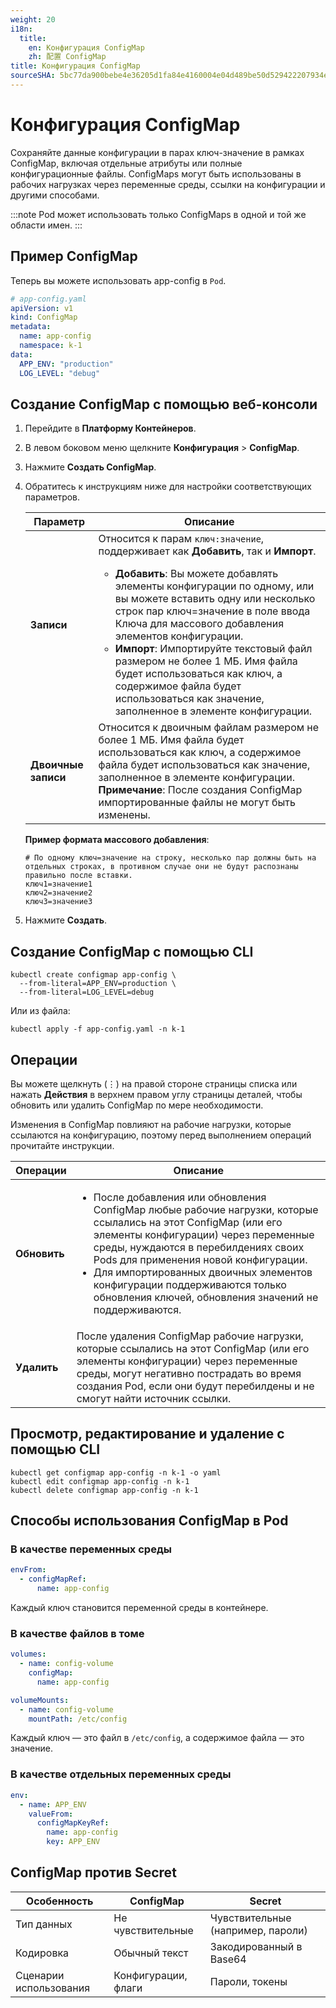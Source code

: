 ```yaml
---
weight: 20
i18n:
  title:
    en: Конфигурация ConfigMap
    zh: 配置 ConfigMap
title: Конфигурация ConfigMap
sourceSHA: 5bc77da900bebe4e36205d1fa84e4160004e04d489be50d529422207934eeafa
---
```


# Конфигурация ConfigMap

Сохраняйте данные конфигурации в парах ключ-значение в рамках ConfigMap, включая отдельные атрибуты или полные конфигурационные файлы. ConfigMaps могут быть использованы в рабочих нагрузках через переменные среды, ссылки на конфигурации и другими способами.

:::note
Pod может использовать только ConfigMaps в одной и той же области имен.
:::

## Пример ConfigMap

Теперь вы можете использовать app-config в `Pod`.

```yaml
# app-config.yaml
apiVersion: v1
kind: ConfigMap
metadata:
  name: app-config
  namespace: k-1
data:
  APP_ENV: "production"
  LOG_LEVEL: "debug"
```

## Создание ConfigMap с помощью веб-консоли

1. Перейдите в **Платформу Контейнеров**.

2. В левом боковом меню щелкните **Конфигурация** > **ConfigMap**.

3. Нажмите **Создать ConfigMap**.

4. Обратитесь к инструкциям ниже для настройки соответствующих параметров.

   | Параметр          | Описание                                                                                                                                                                                                                                                                                                                                                                                                                                                     |
   | ------------------ | ------------------------------------------------------------------------------------------------------------------------------------------------------------------------------------------------------------------------------------------------------------------------------------------------------------------------------------------------------------------------------------------------------------------------------------------------------------- |
   | **Записи**        | Относится к парам `ключ:значение`, поддерживает как **Добавить**, так и **Импорт**. <br /><ul><li>**Добавить**: Вы можете добавлять элементы конфигурации по одному, или вы можете вставить одну или несколько строк пар ключ=значение в поле ввода Ключа для массового добавления элементов конфигурации.</li><li>**Импорт**: Импортируйте текстовый файл размером не более 1 МБ. Имя файла будет использоваться как ключ, а содержимое файла будет использоваться как значение, заполненное в элементе конфигурации.</li></ul> |
   | **Двоичные записи** | Относится к двоичным файлам размером не более 1 МБ. Имя файла будет использоваться как ключ, а содержимое файла будет использоваться как значение, заполненное в элементе конфигурации.<br />**Примечание**: После создания ConfigMap импортированные файлы не могут быть изменены.                                                                                                                                                                                                      |

   **Пример формата массового добавления**:

   ```
   # По одному ключ=значение на строку, несколько пар должны быть на отдельных строках, в противном случае они не будут распознаны правильно после вставки.
   ключ1=значение1
   ключ2=значение2
   ключ3=значение3
   ```

5. Нажмите **Создать**.

## Создание ConfigMap с помощью CLI

```shell
kubectl create configmap app-config \
  --from-literal=APP_ENV=production \
  --from-literal=LOG_LEVEL=debug
```

Или из файла:

```shell
kubectl apply -f app-config.yaml -n k-1
```

## Операции

Вы можете щелкнуть (⋮) на правой стороне страницы списка или нажать **Действия** в верхнем правом углу страницы деталей, чтобы обновить или удалить ConfigMap по мере необходимости.

Изменения в ConfigMap повлияют на рабочие нагрузки, которые ссылаются на конфигурацию, поэтому перед выполнением операций прочитайте инструкции.

| Операции | Описание                                                                                                                                                                                                                                                                                                                                   |
| ---------- | --------------------------------------------------------------------------------------------------------------------------------------------------------------------------------------------------------------------------------------------------------------------------------------------------------------------------------------------- |
| **Обновить** | <ul><li>После добавления или обновления ConfigMap любые рабочие нагрузки, которые ссылались на этот ConfigMap (или его элементы конфигурации) через переменные среды, нуждаются в перебилдениях своих Pods для применения новой конфигурации.</li><li>Для импортированных двоичных элементов конфигурации поддерживаются только обновления ключей, обновления значений не поддерживаются.</li></ul> |
| **Удалить** | После удаления ConfigMap рабочие нагрузки, которые ссылались на этот ConfigMap (или его элементы конфигурации) через переменные среды, могут негативно пострадать во время создания Pod, если они будут перебилдены и не смогут найти источник ссылки.                                                                                                  |

## Просмотр, редактирование и удаление с помощью CLI

```shell
kubectl get configmap app-config -n k-1 -o yaml
kubectl edit configmap app-config -n k-1
kubectl delete configmap app-config -n k-1
```

## Способы использования ConfigMap в Pod

### В качестве переменных среды

```yaml
envFrom:
  - configMapRef:
      name: app-config
```

Каждый ключ становится переменной среды в контейнере.

### В качестве файлов в томе

```yaml
volumes:
  - name: config-volume
    configMap:
      name: app-config

volumeMounts:
  - name: config-volume
    mountPath: /etc/config
```

Каждый ключ — это файл в `/etc/config`, а содержимое файла — это значение.

### В качестве отдельных переменных среды

```yaml
env:
  - name: APP_ENV
    valueFrom:
      configMapKeyRef:
        name: app-config
        key: APP_ENV
```

## ConfigMap против Secret

| Особенность | ConfigMap      | Secret                      |
| ----------- | -------------- | --------------------------- |
| Тип данных  | Не чувствительные  | Чувствительные (например, пароли) |
| Кодировка   | Обычный текст  | Закодированный в Base64     |
| Сценарии использования | Конфигурации, флаги | Пароли, токены           |
